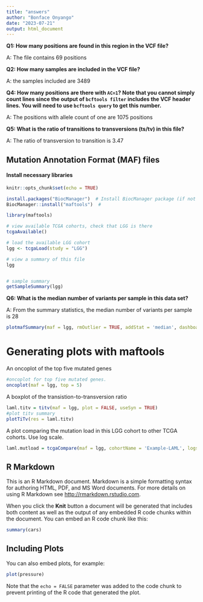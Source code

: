 ```yaml
---
title: "answers"
author: "Bonface Onyango"
date: "2023-07-21"
output: html_document
---
```


**Q1: How many positions are found in this region in the VCF file?**

A: The file contains 69 positions

**Q2: How many samples are included in the VCF file?**

A: the samples included are 3489

**Q4: How many positions are there with `AC=1`? Note that you cannot simply count lines since the output of `bcftools filter` includes the VCF header lines. You will need to use `bcftools query` to get this number.**

A: The positions with allele count of one are 1075 positions

**Q5: What is the ratio of transitions to transversions (ts/tv) in this file?**

A: The ratio of transversion to transition is 3.47

## Mutation Annotation Format (MAF) files

#### Install necessary libraries

```r
knitr::opts_chunk$set(echo = TRUE)


```

```r
install.packages("BiocManager")  # Install BiocManager package (if not installed)
BiocManager::install("maftools")  #
```

```r
library(maftools)

# view available TCGA cohorts, check that LGG is there
tcgaAvailable()

# load the available LGG cohort
lgg <- tcgaLoad(study = "LGG")

# view a summary of this file
lgg
```

```Install

```

```r
# sample summary
getSampleSummary(lgg)

```

**Q6: What is the median number of variants per sample in this data set?**

A: From the summary statistics, the median number of variants per sample is 28

```r
plotmafSummary(maf = lgg, rmOutlier = TRUE, addStat = 'median', dashboard = TRUE, titvRaw = FALSE)

```

# Generating plots with maftools

An oncoplot of the top five mutated genes

```r


#oncoplot for top five mutated genes.
oncoplot(maf = lgg, top = 5)

```

A boxplot of the transistion-to-transversion ratio

```r
laml.titv = titv(maf = lgg, plot = FALSE, useSyn = TRUE)
#plot titv summary
plotTiTv(res = laml.titv)
```

A plot comparing the mutation load in this LGG cohort to other TCGA cohorts. Use log scale.

```r
laml.mutload = tcgaCompare(maf = lgg, cohortName = 'Example-LAML', logscale = TRUE, capture_size = 50)

```

## R Markdown

This is an R Markdown document. Markdown is a simple formatting syntax for authoring HTML, PDF, and MS Word documents. For more details on using R Markdown see <http://rmarkdown.rstudio.com>.

When you click the **Knit** button a document will be generated that includes both content as well as the output of any embedded R code chunks within the document. You can embed an R code chunk like this:

```r
summary(cars)
```

## Including Plots

You can also embed plots, for example:

```r
plot(pressure)
```

Note that the `echo = FALSE` parameter was added to the code chunk to prevent printing of the R code that generated the plot.
